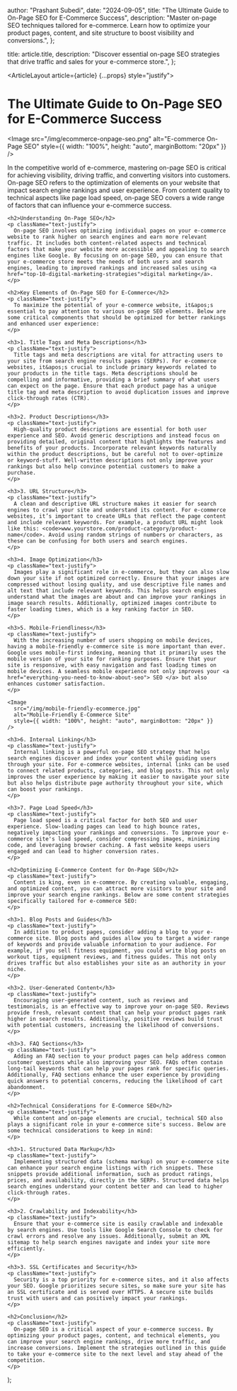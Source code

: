 
  author: "Prashant Subedi",
  date: "2024-09-05",
  title: "The Ultimate Guide to On-Page SEO for E-Commerce Success",
  description:
    "Master on-page SEO techniques tailored for e-commerce. Learn how to optimize your product pages, content, and site structure to boost visibility and conversions.",
};

  title: article.title,
  description: "Discover essential on-page SEO strategies that drive traffic and sales for your e-commerce store.",
};

  <ArticleLayout article={article} {...props} style="justify">
    <h1>The Ultimate Guide to On-Page SEO for E-Commerce Success</h1>
     <Image
      src="/img/ecommerce-onpage-seo.png"
      alt="E-commerce On-Page SEO"
      style={{ width: "100%", height: "auto", marginBottom: "20px" }}
    />
    <p className="text-justify">
      In the competitive world of e-commerce, mastering on-page SEO is critical for achieving visibility, driving traffic, and converting visitors into customers. On-page SEO refers to the optimization of elements on your website that impact search engine rankings and user experience. From content quality to technical aspects like page load speed, on-page SEO covers a wide range of factors that can influence your e-commerce success.
    </p>

   
    <h2>Understanding On-Page SEO</h2>
    <p className="text-justify">
      On-page SEO involves optimizing individual pages on your e-commerce website to rank higher on search engines and earn more relevant traffic. It includes both content-related aspects and technical factors that make your website more accessible and appealing to search engines like Google. By focusing on on-page SEO, you can ensure that your e-commerce store meets the needs of both users and search engines, leading to improved rankings and increased sales using <a href="top-10-digital-marketing-strategies">digital marketing</a>.
    </p>

    <h2>Key Elements of On-Page SEO for E-Commerce</h2>
    <p className="text-justify">
      To maximize the potential of your e-commerce website, it&apos;s essential to pay attention to various on-page SEO elements. Below are some critical components that should be optimized for better rankings and enhanced user experience:
    </p>

    <h3>1. Title Tags and Meta Descriptions</h3>
    <p className="text-justify">
      Title tags and meta descriptions are vital for attracting users to your site from search engine results pages (SERPs). For e-commerce websites, it&apos;s crucial to include primary keywords related to your products in the title tags. Meta descriptions should be compelling and informative, providing a brief summary of what users can expect on the page. Ensure that each product page has a unique title tag and meta description to avoid duplication issues and improve click-through rates (CTR).
    </p>

    <h3>2. Product Descriptions</h3>
    <p className="text-justify">
      High-quality product descriptions are essential for both user experience and SEO. Avoid generic descriptions and instead focus on providing detailed, original content that highlights the features and benefits of your products. Incorporate relevant keywords naturally within the product descriptions, but be careful not to over-optimize or keyword-stuff. Well-written descriptions not only improve your rankings but also help convince potential customers to make a purchase.
    </p>

    <h3>3. URL Structure</h3>
    <p className="text-justify">
      A clean and descriptive URL structure makes it easier for search engines to crawl your site and understand its content. For e-commerce websites, it’s important to create URLs that reflect the page content and include relevant keywords. For example, a product URL might look like this: <code>www.yourstore.com/product-category/product-name</code>. Avoid using random strings of numbers or characters, as these can be confusing for both users and search engines.
    </p>

    <h3>4. Image Optimization</h3>
    <p className="text-justify">
      Images play a significant role in e-commerce, but they can also slow down your site if not optimized correctly. Ensure that your images are compressed without losing quality, and use descriptive file names and alt text that include relevant keywords. This helps search engines understand what the images are about and can improve your rankings in image search results. Additionally, optimized images contribute to faster loading times, which is a key ranking factor in SEO.
    </p>

    <h3>5. Mobile-Friendliness</h3>
    <p className="text-justify">
      With the increasing number of users shopping on mobile devices, having a mobile-friendly e-commerce site is more important than ever. Google uses mobile-first indexing, meaning that it primarily uses the mobile version of your site for ranking purposes. Ensure that your site is responsive, with easy navigation and fast loading times on mobile devices. A seamless mobile experience not only improves your <a href="everything-you-need-to-know-about-seo"> SEO </a> but also enhances customer satisfaction.
    </p>

    <Image
      src="/img/mobile-friendly-ecommerce.jpg"
      alt="Mobile-Friendly E-Commerce Site"
      style={{ width: "100%", height: "auto", marginBottom: "20px" }}
    />

    <h3>6. Internal Linking</h3>
    <p className="text-justify">
      Internal linking is a powerful on-page SEO strategy that helps search engines discover and index your content while guiding users through your site. For e-commerce websites, internal links can be used to connect related products, categories, and blog posts. This not only improves the user experience by making it easier to navigate your site but also helps distribute page authority throughout your site, which can boost your rankings.
    </p>

    <h3>7. Page Load Speed</h3>
    <p className="text-justify">
      Page load speed is a critical factor for both SEO and user experience. Slow-loading pages can lead to high bounce rates, negatively impacting your rankings and conversions. To improve your e-commerce site's load speed, consider compressing images, minimizing code, and leveraging browser caching. A fast website keeps users engaged and can lead to higher conversion rates.
    </p>

    <h2>Optimizing E-Commerce Content for On-Page SEO</h2>
    <p className="text-justify">
      Content is king, even in e-commerce. By creating valuable, engaging, and optimized content, you can attract more visitors to your site and improve your search engine rankings. Below are some content strategies specifically tailored for e-commerce SEO:
    </p>

    <h3>1. Blog Posts and Guides</h3>
    <p className="text-justify">
      In addition to product pages, consider adding a blog to your e-commerce site. Blog posts and guides allow you to target a wider range of keywords and provide valuable information to your audience. For example, if you sell fitness equipment, you could write blog posts on workout tips, equipment reviews, and fitness guides. This not only drives traffic but also establishes your site as an authority in your niche.
    </p>

    <h3>2. User-Generated Content</h3>
    <p className="text-justify">
      Encouraging user-generated content, such as reviews and testimonials, is an effective way to improve your on-page SEO. Reviews provide fresh, relevant content that can help your product pages rank higher in search results. Additionally, positive reviews build trust with potential customers, increasing the likelihood of conversions.
    </p>

    <h3>3. FAQ Sections</h3>
    <p className="text-justify">
      Adding an FAQ section to your product pages can help address common customer questions while also improving your SEO. FAQs often contain long-tail keywords that can help your pages rank for specific queries. Additionally, FAQ sections enhance the user experience by providing quick answers to potential concerns, reducing the likelihood of cart abandonment.
    </p>

    <h2>Technical Considerations for E-Commerce SEO</h2>
    <p className="text-justify">
      While content and on-page elements are crucial, technical SEO also plays a significant role in your e-commerce site's success. Below are some technical considerations to keep in mind:
    </p>

    <h3>1. Structured Data Markup</h3>
    <p className="text-justify">
      Implementing structured data (schema markup) on your e-commerce site can enhance your search engine listings with rich snippets. These snippets provide additional information, such as product ratings, prices, and availability, directly in the SERPs. Structured data helps search engines understand your content better and can lead to higher click-through rates.
    </p>

    <h3>2. Crawlability and Indexability</h3>
    <p className="text-justify">
      Ensure that your e-commerce site is easily crawlable and indexable by search engines. Use tools like Google Search Console to check for crawl errors and resolve any issues. Additionally, submit an XML sitemap to help search engines navigate and index your site more efficiently.
    </p>

    <h3>3. SSL Certificates and Security</h3>
    <p className="text-justify">
      Security is a top priority for e-commerce sites, and it also affects your SEO. Google prioritizes secure sites, so make sure your site has an SSL certificate and is served over HTTPS. A secure site builds trust with users and can positively impact your rankings.
    </p>

    <h2>Conclusion</h2>
    <p className="text-justify">
      On-page SEO is a critical aspect of your e-commerce success. By optimizing your product pages, content, and technical elements, you can improve your search engine rankings, drive more traffic, and increase conversions. Implement the strategies outlined in this guide to take your e-commerce site to the next level and stay ahead of the competition.
    </p>
  </ArticleLayout>
);
